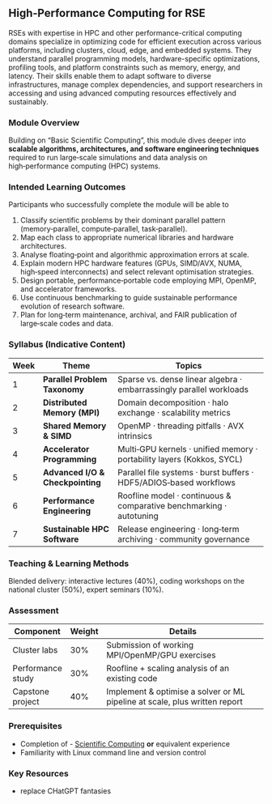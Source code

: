 ## High‑Performance Computing for RSE

RSEs with expertise in HPC and other performance-critical computing domains specialize in optimizing code for efficient execution across various platforms, including clusters, cloud, edge, and embedded systems. They understand parallel programming models, hardware-specific optimizations, profiling tools, and platform constraints such as memory, energy, and latency. Their skills enable them to adapt software to diverse infrastructures, manage complex dependencies, and support researchers in accessing and using advanced computing resources effectively and sustainably.

### Module Overview

Building on "Basic Scientific Computing", this module dives deeper into **scalable algorithms, architectures, and software engineering techniques** required to run large‑scale simulations and data analysis on high‑performance computing (HPC) systems.

### Intended Learning Outcomes

Participants who successfully complete the module will be able to

1. Classify scientific problems by their dominant parallel pattern (memory‑parallel, compute‑parallel, task‑parallel).
2. Map each class to appropriate numerical libraries and hardware architectures.
3. Analyse floating‑point and algorithmic approximation errors at scale.
4. Explain modern HPC hardware features (GPUs, SIMD/AVX, NUMA, high‑speed interconnects) and select relevant optimisation strategies.
5. Design portable, performance‑portable code employing MPI, OpenMP, and accelerator frameworks.
6. Use continuous benchmarking to guide sustainable performance evolution of research software.
7. Plan for long‑term maintenance, archival, and FAIR publication of large‑scale codes and data.

### Syllabus (Indicative Content)

| Week | Theme                            | Topics                                                                 |
|------|----------------------------------|------------------------------------------------------------------------|
| 1    | **Parallel Problem Taxonomy**    | Sparse vs. dense linear algebra · embarrassingly parallel workloads    |
| 2    | **Distributed Memory (MPI)**     | Domain decomposition · halo exchange · scalability metrics             |
| 3    | **Shared Memory & SIMD**         | OpenMP · threading pitfalls · AVX intrinsics                           |
| 4    | **Accelerator Programming**      | Multi‑GPU kernels · unified memory · portability layers (Kokkos, SYCL) |
| 5    | **Advanced I/O & Checkpointing** | Parallel file systems · burst buffers · HDF5/ADIOS‑based workflows     |
| 6    | **Performance Engineering**      | Roofline model · continuous & comparative benchmarking · autotuning    |
| 7    | **Sustainable HPC Software**     | Release engineering · long‑term archiving · community governance       |

### Teaching & Learning Methods

Blended delivery: interactive lectures (40%), coding workshops on the national cluster (50%), expert seminars (10%).

### Assessment

| Component         | Weight | Details                                                                    |
|-------------------|--------|----------------------------------------------------------------------------|
| Cluster labs      | 30%    | Submission of working MPI/OpenMP/GPU exercises                             |
| Performance study | 30%    | Roofline + scaling analysis of an existing code                            |
| Capstone project  | 40%    | Implement & optimise a solver or ML pipeline at scale, plus written report |

### Prerequisites

- Completion of - [Scientific Computing](rse_scientificcomputing.qmd) **or** equivalent experience
- Familiarity with Linux command line and version control

### Key Resources

- replace CHatGPT fantasies